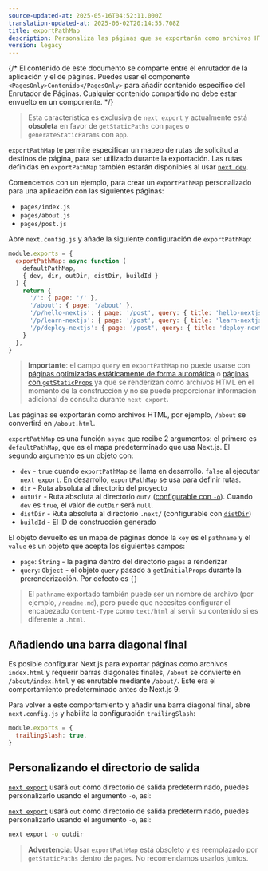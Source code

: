 ```yaml
---
source-updated-at: 2025-05-16T04:52:11.000Z
translation-updated-at: 2025-06-02T20:14:55.708Z
title: exportPathMap
description: Personaliza las páginas que se exportarán como archivos HTML cuando se utiliza `next export`.
version: legacy
---
```


{/* El contenido de este documento se comparte entre el enrutador de la aplicación y el de páginas. Puedes usar el componente `<PagesOnly>Contenido</PagesOnly>` para añadir contenido específico del Enrutador de Páginas. Cualquier contenido compartido no debe estar envuelto en un componente. */}

> Esta característica es exclusiva de `next export` y actualmente está **obsoleta** en favor de `getStaticPaths` con `pages` o `generateStaticParams` con `app`.

`exportPathMap` te permite especificar un mapeo de rutas de solicitud a destinos de página, para ser utilizado durante la exportación. Las rutas definidas en `exportPathMap` también estarán disponibles al usar [`next dev`](/docs/app/api-reference/cli/next#next-dev-options).

Comencemos con un ejemplo, para crear un `exportPathMap` personalizado para una aplicación con las siguientes páginas:

- `pages/index.js`
- `pages/about.js`
- `pages/post.js`

Abre `next.config.js` y añade la siguiente configuración de `exportPathMap`:

```js filename="next.config.js"
module.exports = {
  exportPathMap: async function (
    defaultPathMap,
    { dev, dir, outDir, distDir, buildId }
  ) {
    return {
      '/': { page: '/' },
      '/about': { page: '/about' },
      '/p/hello-nextjs': { page: '/post', query: { title: 'hello-nextjs' } },
      '/p/learn-nextjs': { page: '/post', query: { title: 'learn-nextjs' } },
      '/p/deploy-nextjs': { page: '/post', query: { title: 'deploy-nextjs' } },
    }
  },
}
```

> **Importante**: el campo `query` en `exportPathMap` no puede usarse con [páginas optimizadas estáticamente de forma automática](/docs/pages/building-your-application/rendering/automatic-static-optimization) o [páginas con `getStaticProps`](/docs/pages/building-your-application/data-fetching/get-static-props) ya que se renderizan como archivos HTML en el momento de la construcción y no se puede proporcionar información adicional de consulta durante `next export`.

Las páginas se exportarán como archivos HTML, por ejemplo, `/about` se convertirá en `/about.html`.

`exportPathMap` es una función `async` que recibe 2 argumentos: el primero es `defaultPathMap`, que es el mapa predeterminado que usa Next.js. El segundo argumento es un objeto con:

- `dev` - `true` cuando `exportPathMap` se llama en desarrollo. `false` al ejecutar `next export`. En desarrollo, `exportPathMap` se usa para definir rutas.
- `dir` - Ruta absoluta al directorio del proyecto
- `outDir` - Ruta absoluta al directorio `out/` ([configurable con `-o`](#personalizando-el-directorio-de-salida)). Cuando `dev` es `true`, el valor de `outDir` será `null`.
- `distDir` - Ruta absoluta al directorio `.next/` (configurable con [`distDir`](/docs/pages/api-reference/config/next-config-js/distDir))
- `buildId` - El ID de construcción generado

El objeto devuelto es un mapa de páginas donde la `key` es el `pathname` y el `value` es un objeto que acepta los siguientes campos:

- `page`: `String` - la página dentro del directorio `pages` a renderizar
- `query`: `Object` - el objeto `query` pasado a `getInitialProps` durante la prerenderización. Por defecto es `{}`

> El `pathname` exportado también puede ser un nombre de archivo (por ejemplo, `/readme.md`), pero puede que necesites configurar el encabezado `Content-Type` como `text/html` al servir su contenido si es diferente a `.html`.

## Añadiendo una barra diagonal final

Es posible configurar Next.js para exportar páginas como archivos `index.html` y requerir barras diagonales finales, `/about` se convierte en `/about/index.html` y es enrutable mediante `/about/`. Este era el comportamiento predeterminado antes de Next.js 9.

Para volver a este comportamiento y añadir una barra diagonal final, abre `next.config.js` y habilita la configuración `trailingSlash`:

```js filename="next.config.js"
module.exports = {
  trailingSlash: true,
}
```

## Personalizando el directorio de salida

<AppOnly>

[`next export`](/docs/app/guides/static-exports) usará `out` como directorio de salida predeterminado, puedes personalizarlo usando el argumento `-o`, así:

</AppOnly>

<PagesOnly>

[`next export`](/docs/pages/guides/static-exports) usará `out` como directorio de salida predeterminado, puedes personalizarlo usando el argumento `-o`, así:

</PagesOnly>

```bash filename="Terminal"
next export -o outdir
```

> **Advertencia**: Usar `exportPathMap` está obsoleto y es reemplazado por `getStaticPaths` dentro de `pages`. No recomendamos usarlos juntos.